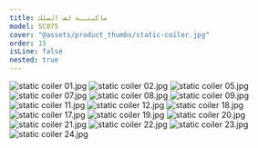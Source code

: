 ```yaml
---
title: ماكينــة لف السلك
model: SC075
cover: "@assets/product_thumbs/static-coiler.jpg"
order: 15
isLine: false
nested: true
---
```



<ProductTabs />

![static coiler 01.jpg](@assets/article_images/static-coiler/static-coiler-01.jpg)
![static coiler 02.jpg](@assets/article_images/static-coiler/static-coiler-02.jpg)
![static coiler 05.jpg](@assets/article_images/static-coiler/static-coiler-05.jpg)
![static coiler 07.jpg](@assets/article_images/static-coiler/static-coiler-07.jpg)
![static coiler 08.jpg](@assets/article_images/static-coiler/static-coiler-08.jpg)
![static coiler 09.jpg](@assets/article_images/static-coiler/static-coiler-09.jpg)
![static coiler 11.jpg](@assets/article_images/static-coiler/static-coiler-11.jpg)
![static coiler 12.jpg](@assets/article_images/static-coiler/static-coiler-12.jpg)
![static coiler 18.jpg](@assets/article_images/static-coiler/static-coiler-18.jpg)
![static coiler 17.jpg](@assets/article_images/static-coiler/static-coiler-17.jpg)
![static coiler 19.jpg](@assets/article_images/static-coiler/static-coiler-19.jpg)
![static coiler 20.jpg](@assets/article_images/static-coiler/static-coiler-20.jpg)
![static coiler 21.jpg](@assets/article_images/static-coiler/static-coiler-21.jpg)
![static coiler 22.jpg](@assets/article_images/static-coiler/static-coiler-22.jpg)
![static coiler 23.jpg](@assets/article_images/static-coiler/static-coiler-23.jpg)
![static coiler 24.jpg](@assets/article_images/static-coiler/static-coiler-24.jpg)
